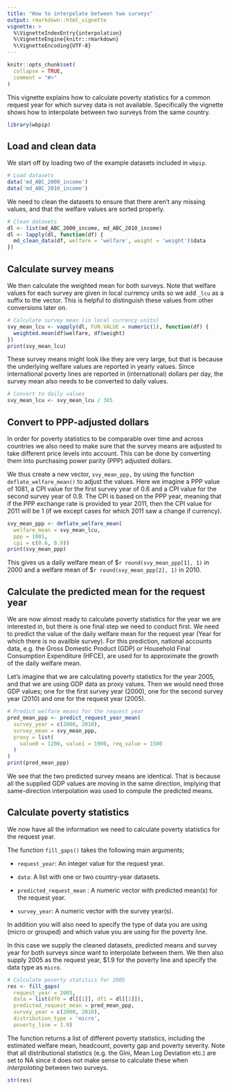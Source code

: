 ```yaml
---
title: "How to interpolate between two surveys"
output: rmarkdown::html_vignette
vignette: >
  %\VignetteIndexEntry{interpolation}
  %\VignetteEngine{knitr::rmarkdown}
  %\VignetteEncoding{UTF-8}
---
```


```r
knitr::opts_chunk$set(
  collapse = TRUE,
  comment = "#>"
)
```

This vignette explains how to calculate poverty statistics for a common request year for which survey data is not available. Specifically the vignette shows how to interpolate between two surveys from the same country.

```r
library(wbpip)
```

## Load and clean data

We start off by loading two of the example datasets included in `wbpip`.

```r
# Load datasets
data('md_ABC_2000_income')
data('md_ABC_2010_income')
```

We need to clean the datasets to ensure that there aren't any missing values, and that the welfare values are sorted properly.

```r
# Clean datasets 
dl <- list(md_ABC_2000_income, md_ABC_2010_income)
dl <- lapply(dl, function(df) {
  md_clean_data(df, welfare = 'welfare', weight = 'weight')$data
})
```

## Calculate survey means

We then calculate the weighted mean for both surveys. Note that welfare values for each survey are given in local currency units so we add `_lcu` as a suffix to the vector. This is helpful to distinguish these values from other conversions later on.

```r
# Calculate survey mean (in local currency units)
svy_mean_lcu <- vapply(dl, FUN.VALUE = numeric(1), function(df) {
  weighted.mean(df$welfare, df$weight)
})
print(svy_mean_lcu)
```

These survey means might look like they are very large, but that is because the underlying welfare values are reported in yearly values. Since international poverty lines are reported in (international) dollars per day, the survey mean also needs to be converted to daily values.

```r
# Convert to daily values 
svy_mean_lcu <- svy_mean_lcu / 365 
```

## Convert to PPP-adjusted dollars

In order for poverty statistics to be comparable over time and across countries we also need to make sure that the survey means are adjusted to take different price levels into account. This can be done by converting them into purchasing power parity (PPP) adjusted dollars.

We thus create a new vector, `svy_mean_ppp,` by using the function `deflate_welfare_mean()` to adjust the values. Here we imagine a PPP value of 1081, a CPI value for the first survey year of 0.6 and a CPI value for the second survey year of 0.9. The CPI is based on the PPP year, meaning that if the PPP exchange rate is provided to year 2011, then the CPI value for 2011 will be 1 (if we except cases for which 2011 saw a change if currency).

```r
svy_mean_ppp <- deflate_welfare_mean(
  welfare_mean = svy_mean_lcu, 
  ppp = 1081, 
  cpi = c(0.6, 0.9))
print(svy_mean_ppp)
```

This gives us a daily welfare mean of \$`r round(svy_mean_ppp[1], 1)` in 2000 and a welfare mean of \$`r round(svy_mean_ppp[2], 1)` in 2010.

## Calculate the predicted mean for the request year

We are now almost ready to calculate poverty statistics for the year we are interested in, but there is one final step we need to conduct first. We need to predict the value of the daily welfare mean for the request year (Year for which there is no availble survey). For this prediction, national accounts data, e.g. the Gross Domestic Product (GDP) or Household Final Consumption Expenditure (HFCE), are used for to approximate the growth of the daily welfare mean.

Let's imagine that we are calculating poverty statistics for the year 2005, and that we are using GDP data as proxy values. Then we would need three GDP values; one for the first survey year (2000), one for the second survey year (2010) and one for the request year (2005).

```r
# Predict welfare means for the request year
pred_mean_ppp <- predict_request_year_mean(
  survey_year = c(2000, 2010), 
  survey_mean = svy_mean_ppp,
  proxy = list(
    value0 = 1200, value1 = 1900, req_value = 1500
  )
)
print(pred_mean_ppp)
```

We see that the two predicted survey means are identical. That is because all the supplied GDP values are moving in the same direction, implying that same-direction interpolation was used to compute the predicted means.

## Calculate poverty statistics

We now have all the information we need to calculate poverty statistics for the request year.

The function `fill_gaps()` takes the following main arguments;

-   `request_year`: An integer value for the request year.

-   `data`: A list with one or two country-year datasets.

-   `predicted_request_mean` : A numeric vector with predicted mean(s) for the request year.

-   `survey_year`: A numeric vector with the survey year(s).

In addition you will also need to specify the type of data you are using (micro or grouped) and which value you are using for the poverty line.

In this case we supply the cleaned datasets, predicted means and survey year for both surveys since want to interpolate between them. We then also supply 2005 as the request year, \$1.9 for the poverty line and specify the data type as `micro`.

```r
# Calculate poverty statitics for 2005 
res <- fill_gaps(
  request_year = 2005,
  data = list(df0 = dl[[1]], df1 = dl[[2]]),
  predicted_request_mean = pred_mean_ppp,
  survey_year = c(2000, 2010), 
  distribution_type = 'micro',
  poverty_line = 1.9) 
```

The function returns a list of different poverty statistics, including the estimated welfare mean, headcount, poverty gap and poverty severity. Note that all distributional statistics (e.g. the Gini, Mean Log Deviation etc.) are set to NA since it does not make sense to calculate these when *interpolating* between two surveys.

```r
str(res)
```
